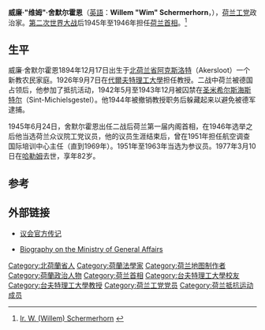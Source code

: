 {{Infobox officeholder
| name            = 威廉·舍默尔霍恩
| image           = Schermerhorn, W. - SFA008007277.jpg
| imagesize       = 250px
| office          = [[荷兰参议院|参议员]]
| term_start      = 1951年9月18日
| term_end        = 1963年6月5日
| office1         = [[荷兰众议院|众议院议员]]
| term_start1     = 1948年7月27日
| term_end1       = 1951年9月18日
| term_start2     = 1946年6月4日
| term_end2       = 1946年9月15日
| office3         = [[荷兰首相|荷兰首相]]
| term_start3     = 1945年6月24日
| term_end3       = 1946年7月3日
| monarch3        = [[威廉明娜_(荷兰)|威廉明娜女王]]
| predecessor3    = [[皮埃特·斯若尔德斯·海布兰迪|皮埃特·斯若尔德斯·海布兰迪]]
| successor3      = [[路易·贝尔|路易·贝尔]]
| birth_date      = {{Birth date|1894|12|17|df=y}}
| birth_place     = [[荷兰|荷兰]][[阿克斯洛特|阿克斯洛特]]（Akersloot）
| death_date      = {{Death date and age|1977|3|10|1894|12|17|df=y}}
| death_place     = [[荷兰|荷兰]][[哈勒姆|哈勒姆]]（Haarlem）
| birthname       = Willem Schermerhorn
| nationality     = [[荷兰|荷兰]]
| party           = [[自由思想民主联盟|自由思想民主联盟]]<small>（直到1946年）</small><br />[[荷兰工党|工党]]<small>（由1946年起）</small>
| spouse          = 巴巴拉·罗克（Barbara Rook）
| residence       = 
| alma_mater      = [[代尔夫特理工大学|代尔夫特理工大学]]<small>（[[工程硕士|M.Eng]]）</small>
| occupation      = [[政治家|政治家]]、[[土木工程师|土木工程师]]、[[地图学|制图师]]、[[教授|教授]] 
| religion        = 抗议者
| signature       = 
| website         = 
}}

'''威廉·"维姆"·舍默尔霍恩'''（[[英語|英語]]：'''Willem "Wim" Schermerhorn'''，{{bd|1894年|12月17日|1977年|3月10日}}），[[荷兰|荷兰]][[荷兰工党|工党]]政治家。[[第二次世界大战|第二次世界大战]]后1945年至1946年担任[[荷兰首相|荷兰首相]]。<ref>{{nl icon}} [http://geschiedenis.vpro.nl/artikelen/25180078/ Ir. W. (Willem) Schermerhorn] {{Wayback|url=http://geschiedenis.vpro.nl/artikelen/25180078/ |date=20101004200951 }}</ref>

==生平==
威廉·舍默尔霍恩1894年12月17日出生于[[北荷兰省|北荷兰省]][[阿克斯洛特|阿克斯洛特]]（Akersloot）一个新教农民家庭。1926年9月7日在[[代爾夫特理工大學|代爾夫特理工大學]]担任教授。二战中荷兰被德国占领后，他参加了抵抗活动，1942年5月至1943年12月被囚禁在[[圣米希尔斯海斯特尔|圣米希尔斯海斯特尔]]（Sint-Michielsgestel）。他1944年被撤销教授职务后躲藏起来以避免被德军逮捕。

1945年6月24日，舍默尔霍恩出任二战后荷兰第一届内阁首相，在1946年选举之后他当选荷兰众议院工党议员，他的议员生涯结束后，曾在1951年担任航空调查国际培训中心主任（直到1969年）。1951年至1963年当选为参议员。1977年3月10日在[[哈勒姆|哈勒姆]]去世，享年82岁。

==参考==
{{Reflist|2}}

==外部链接==
* {{nl icon}} [http://www.parlement.com/9291000/biof/01193 议会官方传记] {{Wayback|url=http://www.parlement.com/9291000/biof/01193 |date=20120907214852 }} 
* [https://web.archive.org/web/20110811151921/http://english.minaz.nl/Prime_Minister/Prime_Ministers_since_1945/Prof_ir_W_Schermerhorn Biography on the Ministry of General Affairs]

{{Authority control}}
{{start}}
{{s-off}}
{{Succession box
| title  = [[荷兰首相|荷兰首相]]
| years  = 1945-1946
| before = [[皮埃特·斯若尔德斯·海布兰迪|皮埃特·斯若尔德斯·海布兰迪]]
| after  = [[路易·贝尔|路易·贝尔]]
}}
{{end}}

{{DEFAULTSORT:Schermerhorn, Wim}}
[[Category:北荷蘭省人|Category:北荷蘭省人]]
[[Category:荷蘭法學家|Category:荷蘭法學家]]
[[Category:荷兰地图制作者|Category:荷兰地图制作者]]
[[Category:荷蘭政治人物|Category:荷蘭政治人物]]
[[Category:荷兰首相|Category:荷兰首相]]
[[Category:台夫特理工大學校友|Category:台夫特理工大學校友]]
[[Category:台夫特理工大學教授|Category:台夫特理工大學教授]]
[[Category:荷兰工党党员|Category:荷兰工党党员]]
[[Category:荷兰抵抗运动成员|Category:荷兰抵抗运动成员]]